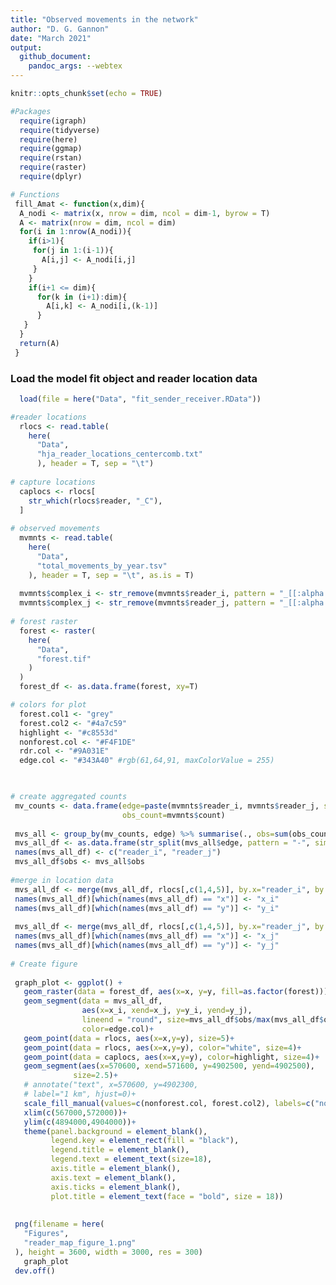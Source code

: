```yaml
---
title: "Observed movements in the network"
author: "D. G. Gannon"
date: "March 2021"
output:
  github_document:
    pandoc_args: --webtex
---
```


```r
knitr::opts_chunk$set(echo = TRUE)

#Packages
  require(igraph)
  require(tidyverse)
  require(here)
  require(ggmap)
  require(rstan)
  require(raster)
  require(dplyr)

# Functions
 fill_Amat <- function(x,dim){
  A_nodi <- matrix(x, nrow = dim, ncol = dim-1, byrow = T)
  A <- matrix(nrow = dim, ncol = dim)
  for(i in 1:nrow(A_nodi)){
    if(i>1){
     for(j in 1:(i-1)){
       A[i,j] <- A_nodi[i,j]
     }
    }
    if(i+1 <= dim){
      for(k in (i+1):dim){
        A[i,k] <- A_nodi[i,(k-1)]
      }
   }
  }
  return(A)
 }

```

### Load the model fit object and reader location data

```r

  load(file = here("Data", "fit_sender_receiver.RData"))

#reader locations
  rlocs <- read.table(
    here(
      "Data",
      "hja_reader_locations_centercomb.txt"
      ), header = T, sep = "\t")
  
# capture locations
  caplocs <- rlocs[
    str_which(rlocs$reader, "_C"),
  ]
  
# observed movements
  mvmnts <- read.table(
    here(
      "Data",
      "total_movements_by_year.tsv"
    ), header = T, sep = "\t", as.is = T)
  
  mvmnts$complex_i <- str_remove(mvmnts$reader_i, pattern = "_[[:alpha:]]+")
  mvmnts$complex_j <- str_remove(mvmnts$reader_j, pattern = "_[[:alpha:]]+")
  
# forest raster
  forest <- raster(
    here(
      "Data",
      "forest.tif"
    )
  )
  forest_df <- as.data.frame(forest, xy=T)

```



```r
# colors for plot
  forest.col1 <- "grey" 
  forest.col2 <- "#4a7c59"
  highlight <- "#c8553d"
  nonforest.col <- "#F4F1DE"
  rdr.col <- "#9A031E"
  edge.col <- "#343A40" #rgb(61,64,91, maxColorValue = 255)

  

# create aggregated counts
 mv_counts <- data.frame(edge=paste(mvmnts$reader_i, mvmnts$reader_j, sep = "-"),
                         obs_count=mvmnts$count)
 
 mvs_all <- group_by(mv_counts, edge) %>% summarise(., obs=sum(obs_count))
 mvs_all_df <- as.data.frame(str_split(mvs_all$edge, pattern = "-", simplify = T))
 names(mvs_all_df) <- c("reader_i", "reader_j")
 mvs_all_df$obs <- mvs_all$obs
 
#merge in location data
 mvs_all_df <- merge(mvs_all_df, rlocs[,c(1,4,5)], by.x="reader_i", by.y="reader")
 names(mvs_all_df)[which(names(mvs_all_df) == "x")] <- "x_i"
 names(mvs_all_df)[which(names(mvs_all_df) == "y")] <- "y_i"
 
 mvs_all_df <- merge(mvs_all_df, rlocs[,c(1,4,5)], by.x="reader_j", by.y="reader")
 names(mvs_all_df)[which(names(mvs_all_df) == "x")] <- "x_j"
 names(mvs_all_df)[which(names(mvs_all_df) == "y")] <- "y_j"
 
# Create figure
 
 graph_plot <- ggplot() +
   geom_raster(data = forest_df, aes(x=x, y=y, fill=as.factor(forest)))+
   geom_segment(data = mvs_all_df, 
                aes(x=x_i, xend=x_j, y=y_i, yend=y_j),
                lineend = "round", size=mvs_all_df$obs/max(mvs_all_df$obs)*8,
                color=edge.col)+
   geom_point(data = rlocs, aes(x=x,y=y), size=5)+
   geom_point(data = rlocs, aes(x=x,y=y), color="white", size=4)+
   geom_point(data = caplocs, aes(x=x,y=y), color=highlight, size=4)+
   geom_segment(aes(x=570600, xend=571600, y=4902500, yend=4902500),
              size=2.5)+
   # annotate("text", x=570600, y=4902300,
   # label="1 km", hjust=0)+
   scale_fill_manual(values=c(nonforest.col, forest.col2), labels=c("non-forest", "forest"))+
   xlim(c(567000,572000))+
   ylim(c(4894000,4904000))+
   theme(panel.background = element_blank(),
         legend.key = element_rect(fill = "black"),
         legend.title = element_blank(),
         legend.text = element_text(size=18),
         axis.title = element_blank(),
         axis.text = element_blank(),
         axis.ticks = element_blank(),
         plot.title = element_text(face = "bold", size = 18))
   
 
 png(filename = here(
   "Figures",
   "reader_map_figure_1.png"
 ), height = 3600, width = 3000, res = 300)
   graph_plot
 dev.off()

```







